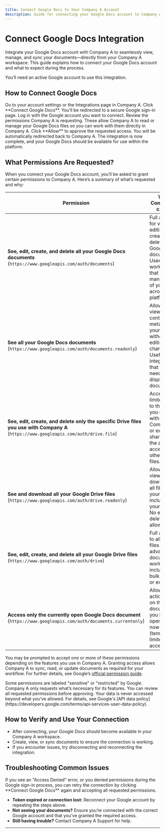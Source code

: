 ```yaml
---
title: Connect Google Docs to Your Company A Account
description: Guide for connecting your Google Docs account to Company A, including required permissions, troubleshooting, and verification steps.
---
```


# Connect Google Docs Integration

Integrate your Google Docs account with Company A to seamlessly view, manage, and sync your documents—directly from your Company A workspace. This guide explains how to connect your Google Docs account and what to expect during the process.

<Callout type="info">
You’ll need an active Google account to use this integration.
</Callout>

## How to Connect Google Docs

<Steps>
<Step title="Start the Connection">
Go to your account settings or the Integrations page in Company A. Click **Connect Google Docs**.
</Step>
<Step title="Authorize Access">
You’ll be redirected to a secure Google sign-in page. Log in with the Google account you want to connect.
</Step>
<Step title="Review Permissions">
Review the permissions Company A is requesting. These allow Company A to read or manage your Google Docs files so you can work with them directly in Company A.
</Step>
<Step title="Grant Access">
Click **Allow** to approve the requested access.
</Step>
<Step title="Finish Setup">
You will be automatically redirected back to Company A. The integration is now complete, and your Google Docs should be available for use within the platform.
</Step>
</Steps>

## What Permissions Are Requested?

When you connect your Google Docs account, you’ll be asked to grant certain permissions to Company A. Here’s a summary of what’s requested and why:

| Permission | What Company A can do |
| --- | --- |
| **See, edit, create, and delete all your Google Docs documents**<br/>(`https://www.googleapis.com/auth/documents`) | Full access for viewing, editing, creating, and deleting all Google Docs documents. Used for workflows that need management of your Docs across the platform. |
| **See all your Google Docs documents**<br/>(`https://www.googleapis.com/auth/documents.readonly`) | Allows viewing the content and metadata of your Docs, without any editing or changes. Useful for integrations that only need to display documents. |
| **See, edit, create, and delete only the specific Drive files you use with Company A**<br/>(`https://www.googleapis.com/auth/drive.file`) | Access is limited only to the files you create with Company A or explicitly share with the app. No access to other Drive files. |
| **See and download all your Google Drive files**<br/>(`https://www.googleapis.com/auth/drive.readonly`) | Allows viewing and downloading all files in your Drive, including your Docs. No editing or deleting allowed. |
| **See, edit, create, and delete all your Google Drive files**<br/>(`https://www.googleapis.com/auth/drive`) | Full access to all Drive files for advanced document workflows, including bulk imports or exports. |
| **Access only the currently open Google Docs document**<br/>(`https://www.googleapis.com/auth/documents.currentonly`) | Allows actions only on the Docs document you have open right now (temporary, limited access). |

You may be prompted to accept one or more of these permissions depending on the features you use in Company A. Granting access allows Company A to sync, read, or update documents as required for your workflow. For further details, see Google’s [official permission guide](https://developers.google.com/workspace/docs/api/auth).

<Callout type="warning">
Some permissions are labeled "sensitive" or "restricted" by Google. Company A only requests what’s necessary for its features. You can review all requested permissions before approving. Your data is never accessed beyond what you've allowed. For details, see Google's [API data policy](https://developers.google.com/terms/api-services-user-data-policy).
</Callout>

## How to Verify and Use Your Connection

- After connecting, your Google Docs should become available in your Company A workspace.
- Create, view, or sync documents to ensure the connection is working.
- If you encounter issues, try disconnecting and reconnecting the integration.

## Troubleshooting Common Issues

<Callout type="caution">
If you see an "Access Denied" error, or you denied permissions during the Google sign-in process, you can retry the connection by clicking **Connect Google Docs** again and accepting all requested permissions.
</Callout>

- **Token expired or connection lost:** Reconnect your Google account by repeating the steps above.
- **Not seeing your documents?** Ensure you’re connected with the correct Google account and that you’ve granted the required access.
- **Still having trouble?** Contact Company A Support for help.

---